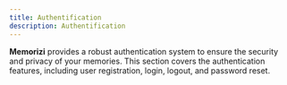 ```yaml
---
title: Authentification
description: Authentification
---
```


**Memorizi** provides a robust authentication system to ensure the security and privacy of your memories. This section covers the authentication features, including user registration, login, logout, and password reset.

